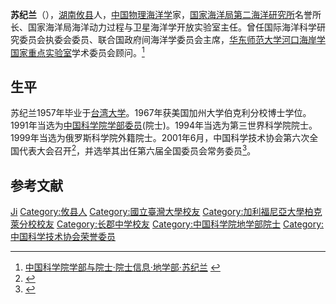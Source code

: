 {{Infobox person
| 姓名     = 苏纪兰
| 图像     = 
| 图像替代 = 
| 图像说明 = 
| 出生日期 = 1935年12月31日
| 出生地   = 湖南攸县
| 死亡日期 = <!-- {{Death date and age|YYYY|MM|DD|YYYY|MM|DD}}（死亡在前，出生在后） -->
| 死亡地   = 
| 国籍       = 
| 籍贯       = 
| 别名     = 
| 知名于   = 
| 职业     = [[物理海洋学|物理海洋学]]家
| 母校 = [[台湾大学|台湾大学]]
}}

'''苏纪兰'''（{{bd|1935年|12月31日||}}），[[湖南|湖南]][[攸县|攸县]]人，[[中国|中国]][[物理海洋学|物理海洋学]]家，[[国家海洋局第二海洋研究所|国家海洋局第二海洋研究所]]名誉所长、国家海洋局海洋动力过程与卫星海洋学开放实验室主任。曾任国际海洋科学研究委员会执委会委员、联合国政府间海洋学委员会主席，[[华东师范大学|华东师范大学]][[河口海岸学国家重点实验室|河口海岸学国家重点实验室]]学术委员会顾问。<ref>[http://sourcedb.cas.cn/sourcedb_ad_cas/zw2/ysxx/dxb/ 中国科学院学部与院士·院士信息·地学部·苏纪兰] {{webarchive|url=https://web.archive.org/web/20120426134225/http://sourcedb.cas.cn/sourcedb_ad_cas/zw2/ysxx/dxb/ |date=2012-04-26 }}</ref>

== 生平 ==
苏纪兰1957年毕业于[[台湾大学|台湾大学]]。1967年获美国加州大学伯克利分校博士学位。1991年当选为[[中国科学院学部委员|中国科学院学部委员]](院士)。1994年当选为第三世界科学院院士。1999年当选为俄罗斯科学院外籍院士。2001年6月，中国科学技术协会第六次全国代表大会召开<ref>{{Cite book|title=企业科协工作手册|last=本书编委会编|publisher=北京：[[科学普及出版社|科学普及出版社]]|year=2008.10|isbn=978-7-110-06976-9|pages=2-3}}</ref>，并选举其出任第六届全国委员会常务委员<ref>{{Cite book|title=中国科学技术协会年鉴 2003|publisher=北京：[[中国科学技术出版社|中国科学技术出版社]]|year=2003.12|isbn=7-5046-3485-9|pages=23, 123}}</ref>。

== 参考文献 ==
{{reflist}}

{{中国科学家小作品}}
{{中国科学院地学部院士}}
{{中国科学技术协会第五届全国委员会}}
{{中国科学技术协会第六届全国委员会}}
{{中国科学技术协会第七届全国委员会}}
{{中华全国归国华侨联合会第三届委员会}}

{{Authority control}}
{{DEFAULTSORT:Su苏}}
[[Category:苏姓|Ji]]
[[Category:攸县人|Category:攸县人]]
[[Category:國立臺灣大學校友|Category:國立臺灣大學校友]]
[[Category:加利福尼亞大學柏克萊分校校友|Category:加利福尼亞大學柏克萊分校校友]]
[[Category:长郡中学校友|Category:长郡中学校友]]
[[Category:中国科学院地学部院士|Category:中国科学院地学部院士]]
[[Category:中国科学技术协会荣誉委员|Category:中国科学技术协会荣誉委员]]